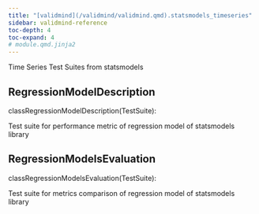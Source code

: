 ```yaml
---
title: "[validmind](/validmind/validmind.qmd).statsmodels_timeseries"
sidebar: validmind-reference
toc-depth: 4
toc-expand: 4
# module.qmd.jinja2
---
```


<!-- docstring.jinja2 -->

Time Series Test Suites from statsmodels

<!-- class.qmd.jinja2 -->

## <span class="prefix"></span> RegressionModelDescription

<!-- signatures.jinja2 -->

::: {.signature}

<span class="kw">class</span><span class="name">RegressionModelDescription</span>(<span class="base">TestSuite</span>):

:::

<!-- docstring.jinja2 -->

Test suite for performance metric of regression model of statsmodels library

<!-- class.qmd.jinja2 -->

## <span class="prefix"></span> RegressionModelsEvaluation

<!-- signatures.jinja2 -->

::: {.signature}

<span class="kw">class</span><span class="name">RegressionModelsEvaluation</span>(<span class="base">TestSuite</span>):

:::

<!-- docstring.jinja2 -->

Test suite for metrics comparison of regression model of statsmodels library

